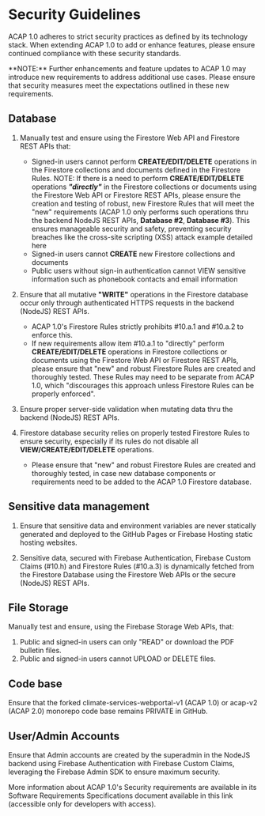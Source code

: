 
# Security Guidelines

ACAP 1.0 adheres to strict security practices as defined by its technology stack. When extending ACAP 1.0 to add or enhance features, please ensure continued compliance with these security standards.

<Callout type="error">
**NOTE:** Further enhancements and feature updates to ACAP 1.0 may introduce new requirements to address additional use cases. Please ensure that security measures meet the expectations outlined in these new requirements.
</Callout>

## Database

1. Manually test and ensure using the Firestore Web API and Firestore REST APIs that:
   - Signed-in users cannot perform **CREATE/EDIT/DELETE** operations in the Firestore collections and documents defined in the Firestore Rules.
      <Callout type="warning">
      NOTE: If there is a need to perform **CREATE/EDIT/DELETE** operations _**"directly"**_ in the Firestore collections or documents using the Firestore Web API or Firestore REST APIs, please ensure the creation and testing of robust, new Firestore Rules that will meet the "new" requirements (ACAP 1.0 only performs such operations thru the backend NodeJS REST APIs, **Database #2**, **Database #3**). This ensures manageable security and safety, preventing security breaches like the cross-site scripting (XSS) attack example detailed here
      </Callout>
   - Signed-in users cannot **CREATE** new Firestore collections and documents
   - Public users without sign-in authentication cannot VIEW sensitive information such as phonebook contacts and email information

2. Ensure that all mutative **"WRITE"** operations in the Firestore database occur only through authenticated HTTPS requests in the backend (NodeJS) REST APIs.
   - ACAP 1.0's Firestore Rules strictly prohibits #10.a.1 and #10.a.2 to enforce this.
   - If new requirements allow item #10.a.1 to "directly" perform **CREATE/EDIT/DELETE** operations in Firestore collections or documents using the Firestore Web API or Firestore REST APIs, please ensure that "new" and robust Firestore Rules are created and thoroughly tested. These Rules may need to be separate from ACAP 1.0, which "discourages this approach unless Firestore Rules can be properly enforced".

3. Ensure proper server-side validation when mutating data thru the backend (NodeJS) REST APIs.

4. Firestore database security relies on properly tested Firestore Rules to ensure security, especially if its rules do not disable all **VIEW/CREATE/EDIT/DELETE** operations.
   - Please ensure that "new" and robust Firestore Rules are created and thoroughly tested, in case new database components or requirements need to be added to the ACAP 1.0 Firestore database.

## Sensitive data management

1.  Ensure that sensitive data and environment variables are never statically generated and deployed to the GitHub Pages or Firebase Hosting static hosting websites.

2. Sensitive data, secured with Firebase Authentication, Firebase Custom Claims (#10.h) and Firestore Rules (#10.a.3) is dynamically fetched from the Firestore Database using the Firestore Web APIs or the secure (NodeJS) REST APIs.

## File Storage

Manually test and ensure, using the Firebase Storage Web APIs, that:

1. Public and signed-in users can only "READ" or download the PDF bulletin files.
2. Public and signed-in users cannot UPLOAD or DELETE files.

## Code base

Ensure that the forked climate-services-webportal-v1 (ACAP 1.0) or acap-v2 (ACAP 2.0) monorepo code base remains PRIVATE in GitHub.

## User/Admin Accounts

Ensure that Admin accounts are created by the superadmin in the NodeJS backend using Firebase Authentication with Firebase Custom Claims, leveraging the Firebase Admin SDK to ensure maximum security.

More information about ACAP 1.0's Security requirements are available in its Software Requirements Specifications document available in this link (accessible only for developers with access).

